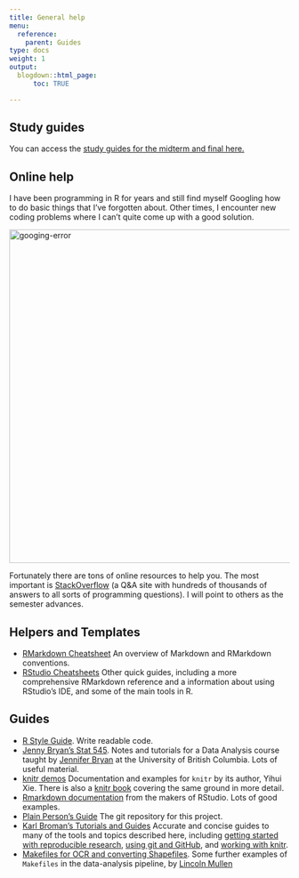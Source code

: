 ```yaml
---
title: General help
menu:
  reference:
    parent: Guides
type: docs
weight: 1
output:
  blogdown::html_page:
      toc: TRUE

---
```



<!-- <img src="/media/analog.jpg" alt="analog" width="600"/> -->


## Study guides


You can access the [study guides for the midterm and final here.](study/)


## Online help


I have been programming in R for years and still find myself Googling how to do basic things that I've forgotten about. Other times, I encounter new coding problems where I can't quite come up with a good solution. 



<img src="/media/googling-error.png" alt="googing-error" width="600"/>





Fortunately there are tons of online resources to help you. The most important is [StackOverflow](https://stackoverflow.com/) (a Q&A site with hundreds of thousands of answers to all sorts of programming questions). I will point to others as the semester advances.



<!-- ## Markdown -->

<!-- -  [The Plain Person’s Guide to Plain Text Social Science](http://plain-text.co/): Why you should write data-based reports using plain-text tools. -->
<!-- - [Markdown tutorial](https://www.markdowntutorial.com/): An interactive tutorial to practice using Markdown. -->
<!-- - [Markdown cheatsheet](http://packetlife.net/media/library/16/Markdown.pdf): Useful one-page reminder of Markdown syntax. -->

## Helpers and Templates

- [RMarkdown Cheatsheet](https://www.rstudio.com/wp-content/uploads/2015/02/rmarkdown-cheatsheet.pdf) An overview of Markdown and RMarkdown conventions.
- [RStudio Cheatsheets](https://rstudio.com/resources/cheatsheets/) Other quick guides, including a more comprehensive RMarkdown reference and a information about using RStudio's IDE, and some of the main tools in R.


## Guides

- [R Style Guide](http://adv-r.had.co.nz/Style.html). Write readable code.
- [Jenny Bryan's Stat 545](http://stat545-ubc.github.io/topics.html). Notes and tutorials for a Data Analysis course taught by [Jennifer Bryan](http://www.stat.ubc.ca/~jenny/) at the University of British Columbia. Lots of useful material.
- [knitr demos](http://yihui.name/knitr/demos) Documentation and examples for `knitr` by its author, Yihui Xie. There is also a [knitr book](http://www.amazon.com/dp/1498716962/) covering the same ground in more detail.
- [Rmarkdown documentation](http://rmarkdown.rstudio.com) from the makers of RStudio. Lots of good examples.
- [Plain Person's Guide](http://github.com/kjhealy/plain-text.co) The git repository for this project.
- [Karl Broman's Tutorials and Guides](http://kbroman.org/pages/tutorials) Accurate and concise guides to many of the tools and topics described here, including [getting started with reproducible research](http://kbroman.org/steps2rr), [using git and GitHub](http://kbroman.org/github_tutorial), and [working with knitr](http://kbroman.org/knitr_knutshell).
- [Makefiles for OCR and converting Shapefiles](http://lincolnmullen.com/blog/makefiles-for-ocr-and-converting-shapefiles). Some further examples of `Makefiles` in the data-analysis pipeline, by [Lincoln Mullen](http://lincolnmullen.com)


<!-- ## Tools -->

<!-- - [Apple's Developer Tools](https://developer.apple.com/library/ios/technotes/tn2339/_index.html) Unix toolchain. Install directly with `xcode-select --install`, or just try to use e.g. `git` from the terminal and have OS X prompt you to install the tools. -->
<!-- - [Homebrew package manager](http://brew.sh). A convenient way to install several of the tools here, including Emacs and Pandoc. -->
<!-- - [R](http://r-project.org). A platform for statistical computing. -->
<!-- - [knitr](http://yihui.name/knitr/). Reproducible plain-text documents from within R.  -->
<!-- - [Python](http://python.org) and [SciPy](http://www.scipy.org/). Python is a general-purpose programming language increasingly used in data manipulation and analysis. -->
<!-- - [RStudio](http://rstudio.com). An IDE for R. The most straightforward way to get into using R and RMarkdown. -->
<!-- - [TeX and LaTeX](http://tug.org). A typesetting and document preparation system. You can write files in `.tex` format directly, but it is more useful to just have it available in the background for other tools to use. The [MacTeX Distribution](http://tug.org/mactex) is the one to install for macOS. -->
<!-- - [Pandoc](http://pandoc.org). Converts plain-text documents to and from a wide variety of formats. Can be installed with Homebrew. Be sure to also install `pandoc-citeproc` for processing citations and bibliographies, and `pandoc-crossref` for producing cross-references and labels. -->
<!-- - [Git](http://git-scm.org). Version control system. Installs with Apple's Developer Tools, or get the latest version via Homebrew. -->
<!-- - [GNU Make](http://www.gnu.org/software/make). You tell `make` what the steps are to create the pieces of a document or program. As you edit and change the various pieces, it automatically figures out which pieces need to be updated and recompiled, and issues the commands to do that. See Karl Broman's [Minimal Make](http://kbroman.org/minimal_make/) for a short introduction. Make will be installed automatically with Apple's developer tools. -->
<!-- - [lintr](https://github.com/jimhester/lintr) and [flycheck](https://github.com/flycheck/flycheck). Tools that nudge you to write neater code.     -->
    
